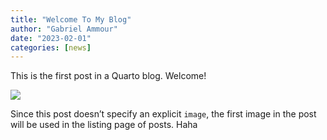 ```yaml
---
title: "Welcome To My Blog"
author: "Gabriel Ammour"
date: "2023-02-01"
categories: [news]
---
```


This is the first post in a Quarto blog. Welcome!

![](thumbnail.jpg)

Since this post doesn't specify an explicit `image`, the first image in the post will be used in the listing page of posts. Haha

